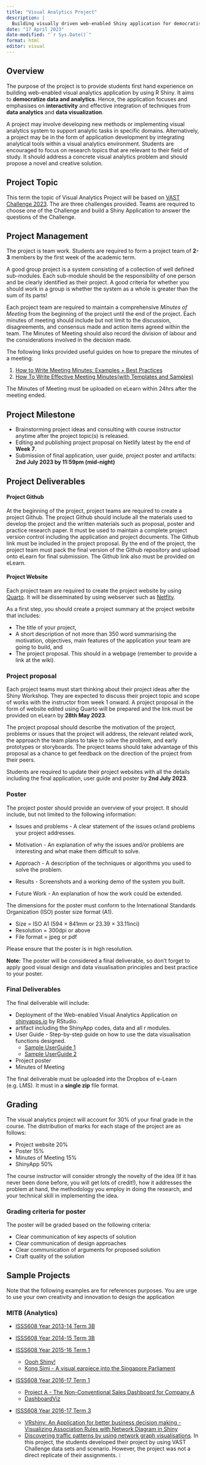 ```yaml
---
title: "Visual Analytics Project"
description: |
  Building visually driven web-enabled Shiny application for democratising data and analytics.
date: "17 April 2023"
date-modified: "`r Sys.Date()`"
format: html
editor: visual
---
```


## Overview

The purpose of the project is to provide students first hand experience on building web-enabled visual analytics application by using R Shiny. It aims to **democratize data and analytics**. Hence, the application focuses and emphasises on **interactivity** and effective integration of techniques from **data analytics** and **data visualization**.

A project may involve developing new methods or implementing visual analytics system to support analytic tasks in specific domains. Alternatively, a project may be in the form of application development by integrating analytical tools within a visual analytics environment. Students are encouraged to focus on research topics that are relevant to their field of study. It should address a concrete visual analytics problem and should propose a novel and creative solution.

## Project Topic

This term the topic of Visual Analytics Project will be based on [VAST Challenge 2023](https://vast-challenge.github.io/2023/). The are three challenges provided. Teams are required to choose one of the Challenge and build a Shiny Application to answer the questions of the Challenge.

## Project Management

The project is team work. Students are required to form a project team of **2-3** members by the first week of the academic term.

A good group project is a system consisting of a collection of well defined sub-modules. Each sub-module should be the responsibility of one person and be clearly identified as their project. A good criteria for whether you should work in a group is whether the system as a whole is greater than the sum of its parts!

Each project team are required to maintain a comprehensive *Minutes of Meeting* from the beginning of the project until the end of the project. Each minutes of meeting should include but not limit to the discussion, disagreements, and consensus made and action items agreed within the team. The Minutes of Meeting should also record the division of labour and the considerations involved in the decision made.

The following links provided useful guides on how to prepare the minutes of a meeting:

1.  [How to Write Meeting Minutes: Examples + Best Practices](https://fellow.app/blog/meetings/meeting-minutes-example-and-best-practices/)
2.  [How To Write Effective Meeting Minutes(with Templates and Samples)](https://www.wildapricot.com/blog/how-to-write-meeting-minutes)

The Minutes of Meeting must be uploaded on eLearn within 24hrs after the meeting ended.

## Project Milestone

-   Brainstorming project ideas and consulting with course instructor anytime after the project topic(s) is released.
-   Editing and publishing project proposal on Netlify latest by the end of **Week 7**.
-   Submission of final application, user guide, project poster and artifacts: **2nd July 2023 by 11:59pm (mid-night)**

## Project Deliverables

#### Project Github

At the beginning of the project, project teams are required to create a project Github. The project Github should include all the materials used to develop the project and the written materials such as proposal, poster and practice research paper. It must be used to maintain a complete project version control including the application and project documents. The Github link must be included in the project proposal. By the end of the project, the project team must pack the final version of the Github repository and upload onto eLearn for final submission. The Github link also must be provided on eLearn.

#### Project Website

Each project team are required to create the project website by using [Quarto](https://quarto.org/docs/websites/). It will be disseminated by using webserver such as [Netfity](https://www.netlify.com/).

As a first step, you should create a project summary at the project website that includes:

-   The title of your project,
-   A short description of not more than 350 word summarising the motivation, objectives, main features of the application your team are going to build, and
-   The project proposal. This should in a webpage (remember to provide a link at the wiki).

### Project proposal

Each project teams must start thinking about their project ideas after the Shiny Workshop. They are expected to discuss their project topic and scope of works with the instructor from week 1 onward. A project proposal in the form of website edited using Quarto will be prepared and the link must be provided on eLearn by **28th May 2023**.

The project proposal should describe the motivation of the project, problems or issues that the project will address, the relevant related work, the approach the team plans to take to solve the problem, and early prototypes or storyboards. The project teams should take advantage of this proposal as a chance to get feedback on the direction of the project from their peers.

Students are required to update their project websites with all the details including the final application, user guide and poster by **2nd July 2023**.

### Poster

The project poster should provide an overview of your project. It should include, but not limited to the following information:

-   Issues and problems - A clear statement of the issues or/and problems your project addresses.

-   Motivation - An explanation of why the issues and/or problems are interesting and what make them difficult to solve.

-   Approach - A description of the techniques or algorithms you used to solve the problem.

-   Results - Screenshots and a working demo of the system you built.

-   Future Work - An explanation of how the work could be extended.

The dimensions for the poster must conform to the International Standards Organization (ISO) poster size format (A1).

-   Size = ISO A1 (594 × 841mm or 23.39 × 33.11inci)
-   Resolution = 300dpi or above
-   File format = jpeg or pdf

Please ensure that the poster is in high resolution.

**Note:** The poster will be considered a final deliverable, so don't forget to apply good visual design and data visualisation principles and best practice to your poster.

### Final Deliverables

The final deliverable will include:

-   Deployment of the Web-enabled Visual Analytics Application on [shinyapps.io](https://www.shinyapps.io/?_ga=2.66761195.475946033.1646029532-851903384.1642396379) by RStudio.
-   artifact including the ShinyApp codes, data and all r modules.
-   User Guide - Step-by-step guide on how to use the data visualisation functions designed.
    -   [Sample UserGuide 1](https://wiki.smu.edu.sg/1920t2isss608/Group11_user_guide)
    -   [Sample UserGuide 2](https://wiki.smu.edu.sg/1920t2isss608/img_auth.php/0/02/ISSS608_Group02_UserGuide.pdf)
-   Project poster
-   Minutes of Meeting

The final deliverable must be uploaded into the Dropbox of e-Learn (e.g. LMS). It must in a **single zip** file format.

## Grading

The visual analytics project will account for 30% of your final grade in the course. The distribution of marks for each stage of the project are as follows:

-   Project website 20%
-   Poster 15%
-   Minutes of Meeting 15%
-   ShinyApp 50%

The course instructor will consider strongly the novelty of the idea (If it has never been done before, you will get lots of credit!), how it addresses the problem at hand, the methodology you employ in doing the research, and your technical skill in implementing the idea.

### Grading criteria for poster

The poster will be graded based on the following criteria:

-   Clear communication of key aspects of solution
-   Clear communication of design approaches
-   Clear communication of arguments for proposed solution
-   Craft quality of the solution

## Sample Projects

Note that the following examples are for references purposes. You are urge to use your own creativity and innovation to design the application

### MITB (Analytics)

-   [ISSS608 Year 2013-14 Term 3B](https://wiki.smu.edu.sg/1314t3bisss606/Project_Groups)

-   [ISSS608 Year 2014-15 Term 3B](https://wiki.smu.edu.sg/1516t3isss608g1/Project_Groups)

-   [ISSS608 Year 2015-16 Term 1](https://wiki.smu.edu.sg/1516t1isss608g1/Project_Groups)

    -   [Oooh Shiny!](https://wiki.smu.edu.sg/1516t1isss608g1/ISSS608_2015_16T1_Group1_Proposal)
    -   [Kong Simi - A visual earpiece into the Singapore Parliament](https://wiki.smu.edu.sg/1516t1isss608g1/ISSS608_2015_16T1_Group2_Proposal)

-   [ISSS608 Year 2016-17 Term 1](https://wiki.smu.edu.sg/1617t1ISSS608g1/Project_Groups)

    -   [Project A - The Non-Conventional Sales Dashboard for Company A](https://wiki.smu.edu.sg/1617t1ISSS608g1/ISSS608_2016-17_T1_Project_Team_11)
    -   [DashboardViz](https://wiki.smu.edu.sg/1617t1ISSS608g1/ISSS608_2016_17T1_Group5_Report)

-   [ISSS608 Year 2016-17 Term 3](https://wiki.smu.edu.sg/1617t3isss608g1/Project_Groups)

    -   [VRshiny: An Application for better business decision making - Visualizing Association Rules with Network Diagram in Shiny](https://wiki.smu.edu.sg/1617t3isss608g1/ISSS608_2016-17_T3_Group8_Arules_Project_Proposal)
    -   [Discovering traffic patterns by using network graph visualisations](https://wiki.smu.edu.sg/1617t3isss608g1/Group1_Introduction). In this project, the students developed their project by using VAST Challenge data sets and scenario. However, the project was not a direct replicate of their assignments. ![](img/must_read.jpg){width="5%"}

-   [ISSS608 Year 2017-18 Term 1](https://wiki.smu.edu.sg/1718t1isss608g1/Project_Groups)

-   [ISSS608 Year 2017-18 Term 3](https://wiki.smu.edu.sg/1718t3isss608/Project_Groups)

    -   [Singapore Property Market Watch - Your new tool to visualize SG Property Trend](https://wiki.smu.edu.sg/1718t3isss608/Group07_Overview)

-   [ISSS608 Year 2018-19 Term 1](https://wiki.smu.edu.sg/18191isss608g1/Project_Groups)

    -   [Corn: The A-maize-ing Crop](https://wiki.smu.edu.sg/18191isss608g1/ISSS608_Group07_Proposal)

-   [ISSS608 Year 2018-19 Term 3](https://wiki.smu.edu.sg/1819t3isss608/Project_Groups)

    -   [How healthy is your neighbourhood?](https://sindhu-ramesh.shinyapps.io/Visual_Analytics_project1/)
    -   [An Interactive Shiny web Application to study the past trends and forecast of tourists to Singapore](https://wiki.smu.edu.sg/1819t3isss608/Group03_Overview)

-   [ISSS608 Year 2019-20 Term 2](https://wiki.smu.edu.sg/1920t2isss608/Project_Groups)

    -   [SGSAS: Simple Geo-Spatial Analysis using R-Shiny](https://wiki.smu.edu.sg/1920t2isss608/Group11_proposal)
    -   [A Visual Exploration of Media Consumption in Singapore](https://wiki.smu.edu.sg/1920t2isss608/Group02_proposal)

-   [ISSS608 Year 2020-21 Term 2](VAProject/VAProject-AY2020-21T2.html)

-   [ISSS608 Year 2021-22 January Term](VAProject/VAProject-AY2020-21T2.html)

    -   Group 1: [Money Not Enough: A Deep Dive into Singapore's Shopping Basket](https://moneynoenough.netlify.app/)
    -   Group 5: [How to spot a Golden Goose (a.k.a. Profitable Rental Property) in Singapore](https://singaporegoldengoose.netlify.app/index.html)
    -   Group 6: [ShinyCoin](https://shinycoin.netlify.app/).

-   AY2021-2022 April Term: Project Grouping

    -   [Group 1](https://isss698-vast-challenge-group8.netlify.app/)
    -   [Group 2](https://visual-analysis-project-g2.netlify.app/)
    -   [Group 3](https://wealthcheckup.netlify.app/)
    -   [Group 4](https://isss608group4.netlify.app/)
    -   [Group 5](https://isss608-project-group5.netlify.app/)
    -   [Group 6](https://isss608-group06.netlify.app/)
    -   [Group 7](https://isss608group7.shinyapps.io/Group_7/)
    -   [Group 9](https://vaprojectgroup9.netlify.app/)
    -   [Group 10](https://group10-vast-challenge-2022-project.netlify.app/)
    -   [Group 11](https://projectgroup11.netlify.app/)
    -   [Group 12](https://group12-va-project.netlify.app/)

## AY2022-2023 April Term: Project Grouping

-   [Group 1: SG Bus Commute Pattern](https://isss608-sg-bus-commuting-pattern.netlify.app/)
-   [Group2: Exploring Trends in Video Games Distributed by Steam](https://letsplay-isss608-proj.netlify.app/)
-   [Group 3: Tanzania Tourism Analysis](https://thehabaritanzania.netlify.app/)
-   [Group 4: HotelViz](https://visual-analytics-2023jan-group1.netlify.app/)
-   [Group 5: Loan Default Prediction](https://isss608-vaa-project-2023.netlify.app/)
-   [Group 6: Electricity Price Analysis in Europe](https://isss608visual-group6.netlify.app/)
-   [Group 7: Water is Life](https://waterislife.netlify.app/about.html)
-   [Group 8: BidBetter: Leveraging Visual Insights for Smarter Tender Bidding](https://bidbetter-app.netlify.app/)
-   [Group 9: Power Analytics - Uncovering household electricity consumption patterns in Singapore](https://teampoweranalytics.netlify.app/)
-   [Group 10: Visitor Arrival Analysis](https://isss608-visitorarrivalanalysis.netlify.app/)
-   [Group 11: Swim Analytica](https://swimanalytica.netlify.app/)
-   [Group 12: Loan Default Prediction](https://isss608-2022-23gp12.netlify.app/)
-   [Group 13: Movie Analysis and Prediction](https://isss608-vaa-ay2022-23-movie-project.netlify.app/)

# Q & A

If you have any question, please post it on Piazza.

